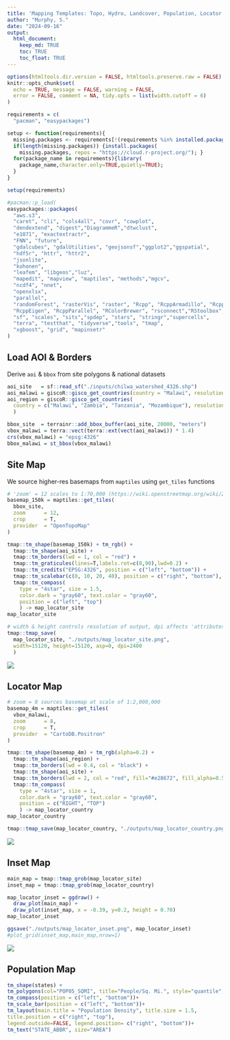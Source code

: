```yaml
---
title: 'Mapping Templates: Topo, Hydro, Landcover, Population, Locator Maps'
author: "Murphy, S."
date: "2024-09-16"
output: 
  html_document:
    keep_md: TRUE
    toc: TRUE
    toc_float: TRUE
---
```


```r
options(htmltools.dir.version = FALSE, htmltools.preserve.raw = FALSE)
knitr::opts_chunk$set(
  echo = TRUE, message = FALSE, warning = FALSE,
  error = FALSE, comment = NA, tidy.opts = list(width.cutoff = 6)
) 

requirements = c(
  "pacman", "easypackages")

setup <- function(requirements){
  missing.packages <- requirements[!(requirements %in% installed.packages()[,"Package"])];
  if(length(missing.packages)) {install.packages(
    missing.packages, repos = "https://cloud.r-project.org/"); }
  for(package_name in requirements){library(
    package_name,character.only=TRUE,quietly=TRUE);
  }
}

setup(requirements)

#pacman::p_load(
easypackages::packages(  
  "aws.s3", 
  "caret", "cli", "cols4all", "covr", "cowplot",
  "dendextend", "digest","DiagrammeR","dtwclust", 
  "e1071", "exactextractr", 
  "FNN", "future",
  "gdalcubes", "gdalUtilities", "geojsonsf","ggplot2","ggspatial",
  "hdf5r", "httr", "httr2",
  "jsonlite", 
  "kohonen", 
  "leafem", "libgeos","luz",
  "mapedit", "mapview", "maptiles", "methods","mgcv", 
  "ncdf4", "nnet", 
  "openxlsx", 
  "parallel",
  "randomForest", "rasterVis", "raster", "Rcpp", "RcppArmadillo", "RcppCensSpatial", 
  "RcppEigen", "RcppParallel", "RColorBrewer", "rsconnect","RStoolbox", "rts", 
  "sf", "scales", "sits","spdep", "stars", "stringr","supercells", 
  "terra", "testthat", "tidyverse","tools", "tmap", 
  "xgboost", "grid", "mapinsetr"
)
```

## Load AOI & Borders

Derive `aoi` & `bbox` from site polygons & national datasets

```r
aoi_site   = sf::read_sf("./inputs/chilwa_watershed_4326.shp")
aoi_malawi = giscoR::gisco_get_countries(country = "Malawi", resolution = "3")
aoi_region = giscoR::gisco_get_countries(
  country = c("Malawi", "Zambia", "Tanzania", "Mozambique"), resolution = "3"
  )

bbox_site  = terrainr::add_bbox_buffer(aoi_site, 20000, "meters")
vbox_malawi = terra::vect(terra::ext(vect(aoi_malawi)) * 1.4) 
crs(vbox_malawi) = "epsg:4326"
bbox_malawi = st_bbox(vbox_malawi)
```

## Site Map

We source higher-res basemaps from `maptiles` using `get_tiles` functions

```r
# 'zoom' = 12 scales to 1:70,000 (https://wiki.openstreetmap.org/wiki/Zoom_levels)
basemap_150k = maptiles::get_tiles(
  bbox_site, 
  zoom      = 12, 
  crop      = T,
  provider  = "OpenTopoMap"
)

tmap::tm_shape(basemap_150k) + tm_rgb() + 
  tmap::tm_shape(aoi_site) +
  tmap::tm_borders(lwd = 1, col = "red") +
  tmap::tm_graticules(lines=T,labels.rot=c(0,90),lwd=0.2) +
  tmap::tm_credits("EPSG:4326", position = c("left", "bottom")) + 
  tmap::tm_scalebar(c(0, 10, 20, 40), position = c("right", "bottom"), text.size = .5) +
  tmap::tm_compass(
    type = "4star", size = 1.5,
    color.dark = "gray60", text.color = "gray60",
    position = c("left", "top")
    ) -> map_locator_site
map_locator_site

# width & height controls resolution of output, dpi affects 'attributes' sizes
tmap::tmap_save(
  map_locator_site, "./outputs/map_locator_site.png", 
  width=15120, height=15120, asp=0, dpi=2400
  )
```

![](outputs/map_locator_site.png)

## Locator Map

```r
# zoom = 8 sources basemap at scale of 1:2,000,000
basemap_4m = maptiles::get_tiles(
  vbox_malawi, 
  zoom      = 8, 
  crop      = T,
  provider  = "CartoDB.Positron"
)

tmap::tm_shape(basemap_4m) + tm_rgb(alpha=0.2) + 
  tmap::tm_shape(aoi_region) +
  tmap::tm_borders(lwd = 0.4, col = "black") +
  tmap::tm_shape(aoi_site) +
  tmap::tm_borders(lwd = 2, col = "red", fill="#e28672", fill_alpha=0.5) +
  tmap::tm_compass(
    type = "4star", size = 1,
    color.dark = "gray60", text.color = "gray60",
    position = c("RIGHT", "TOP")
    ) -> map_locator_country
map_locator_country

tmap::tmap_save(map_locator_country, "./outputs/map_locator_country.png")
```

![](outputs/map_locator_country.png)

## Inset Map

```r
main_map = tmap::tmap_grob(map_locator_site)
inset_map = tmap::tmap_grob(map_locator_country)

map_locator_inset = ggdraw() +
  draw_plot(main_map) +
  draw_plot(inset_map, x = -0.39, y=0.2, height = 0.70)
map_locator_inset

ggsave("./outputs/map_locator_inset.png", map_locator_inset)
#plot_grid(inset_map,main_map,nrow=1)
```

![](outputs/map_locator_inset.png)

## Population Map

```r
tm_shape(states) +
tm_polygons(col="POP05_SQMI", title="People/Sq. Mi.", style="quantile", palette=get_brewer_pal(palette="OrRd", n=5, plot=FALSE))+
tm_compass(position = c("left", "bottom"))+
tm_scale_bar(position = c("left", "bottom"))+
tm_layout(main.title = "Population Density", title.size = 1.5, 
title.position = c("right", "top"), 
legend.outside=FALSE, legend.position= c("right", "bottom"))+
tm_text("STATE_ABBR", size="AREA")
```